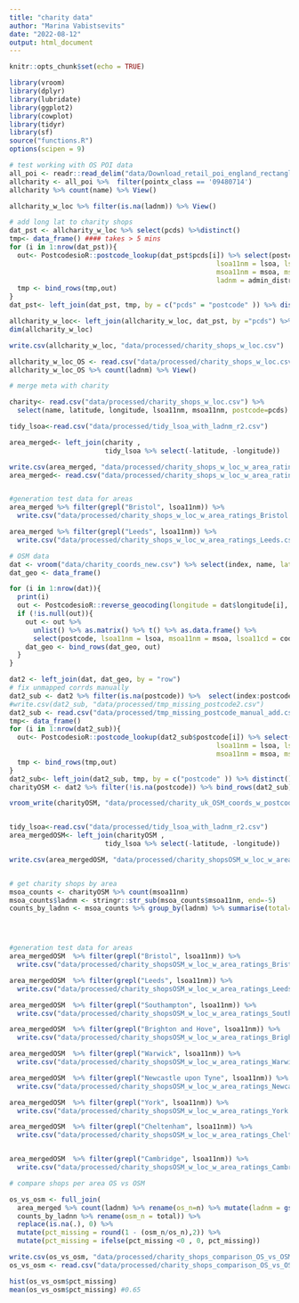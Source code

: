 ```yaml
---
title: "charity data"
author: "Marina Vabistsevits"
date: "2022-08-12"
output: html_document
---
```


```r
knitr::opts_chunk$set(echo = TRUE)

library(vroom)
library(dplyr)
library(lubridate)
library(ggplot2)
library(cowplot)
library(tidyr)
library(sf)
source("functions.R")
options(scipen = 9)
```

```r
# test working with OS POI data
all_poi <- readr::read_delim("data/Download_retail_poi_england_rectangle_2046746/poi_4621139/poi-extract-2022_03.csv", delim="|")
allcharity <- all_poi %>%  filter(pointx_class == '09480714') 
allcharity %>% count(name) %>% View()

allcharity_w_loc %>% filter(is.na(ladnm)) %>% View()

# add long lat to charity shops
dat_pst <- allcharity_w_loc %>% select(pcds) %>%distinct() 
tmp<- data_frame() #### takes > 5 mins
for (i in 1:nrow(dat_pst)){
  out<- PostcodesioR::postcode_lookup(dat_pst$pcds[i]) %>% select(postcode,longitude ,latitude, country, 
                                                    lsoa11nm = lsoa, lsoa11cd=lsoa_code, 
                                                    msoa11nm = msoa, msoa11cd=msoa_code,  
                                                    ladnm = admin_district, ladcd=lau2_code )
  tmp <- bind_rows(tmp,out)
}
dat_pst<- left_join(dat_pst, tmp, by = c("pcds" = "postcode" )) %>% distinct() # 6710

allcharity_w_loc<- left_join(allcharity_w_loc, dat_pst, by ="pcds") %>% filter(country == "England") # 7549
dim(allcharity_w_loc)

write.csv(allcharity_w_loc, "data/processed/charity_shops_w_loc.csv")

allcharity_w_loc_OS <- read.csv("data/processed/charity_shops_w_loc.csv")
allcharity_w_loc_OS %>% count(ladnm) %>% View()
```


```r
# merge meta with charity

charity<- read.csv("data/processed/charity_shops_w_loc.csv") %>% 
  select(name, latitude, longitude, lsoa11nm, msoa11nm, postcode=pcds)

tidy_lsoa<-read.csv("data/processed/tidy_lsoa_with_ladnm_r2.csv") 

area_merged<- left_join(charity , 
                        tidy_lsoa %>% select(-latitude, -longitude))

write.csv(area_merged, "data/processed/charity_shops_w_loc_w_area_ratings.csv")
area_merged<- read.csv("data/processed/charity_shops_w_loc_w_area_ratings.csv")


#generation test data for areas
area_merged %>% filter(grepl("Bristol", lsoa11nm)) %>% 
  write.csv("data/processed/charity_shops_w_loc_w_area_ratings_Bristol.csv")

area_merged %>% filter(grepl("Leeds", lsoa11nm)) %>% 
  write.csv("data/processed/charity_shops_w_loc_w_area_ratings_Leeds.csv")

```




```r
# OSM data
dat <- vroom("data/charity_coords_new.csv") %>% select(index, name, latitude = lat, longitude = lon) %>% mutate(row = row_number())
dat_geo <- data_frame()

for (i in 1:nrow(dat)){
  print(i)
  out <- PostcodesioR::reverse_geocoding(longitude = dat$longitude[i], latitude = dat$latitude[i], limit =1)
  if (!is.null(out)){
    out <- out %>% 
      unlist() %>% as.matrix() %>% t() %>% as.data.frame() %>% 
      select(postcode, lsoa11nm = lsoa, msoa11nm = msoa, lsoa11cd = codes.lsoa, msoa11cd = codes.msoa) %>% mutate(row = i)
    dat_geo <- bind_rows(dat_geo, out)
  }
}

dat2 <- left_join(dat, dat_geo, by = "row")
# fix unmapped corrds manually
dat2_sub <- dat2 %>% filter(is.na(postcode)) %>%  select(index:postcode)
#write.csv(dat2_sub, "data/processed/tmp_missing_postcode2.csv")
dat2_sub <- read.csv("data/processed/tmp_missing_postcode_manual_add.csv") %>% filter(!is.na(postcode)) %>% select(-latitude, -longitude)
tmp<- data_frame() 
for (i in 1:nrow(dat2_sub)){
  out<- PostcodesioR::postcode_lookup(dat2_sub$postcode[i]) %>% select(postcode,longitude ,latitude, 
                                                    lsoa11nm = lsoa, lsoa11cd=lsoa_code, 
                                                    msoa11nm = msoa, msoa11cd=msoa_code )
  tmp <- bind_rows(tmp,out)
}
dat2_sub<- left_join(dat2_sub, tmp, by = c("postcode" )) %>% distinct() 
charityOSM <- dat2 %>% filter(!is.na(postcode)) %>% bind_rows(dat2_sub) %>% distinct()

vroom_write(charityOSM, "data/processed/charity_uk_OSM_coords_w_postcode.csv")


tidy_lsoa<-read.csv("data/processed/tidy_lsoa_with_ladnm_r2.csv") 
area_mergedOSM<- left_join(charityOSM , 
                        tidy_lsoa %>% select(-latitude, -longitude))

write.csv(area_mergedOSM, "data/processed/charity_shopsOSM_w_loc_w_area_ratings.csv")


# get charity shops by area
msoa_counts <- charityOSM %>% count(msoa11nm) 
msoa_counts$ladnm <- stringr::str_sub(msoa_counts$msoa11nm, end=-5)
counts_by_ladnn <- msoa_counts %>% group_by(ladnm) %>% summarise(total=sum(n))




#generation test data for areas
area_mergedOSM  %>% filter(grepl("Bristol", lsoa11nm)) %>% 
  write.csv("data/processed/charity_shopsOSM_w_loc_w_area_ratings_Bristol.csv")

area_mergedOSM  %>% filter(grepl("Leeds", lsoa11nm)) %>% 
  write.csv("data/processed/charity_shopsOSM_w_loc_w_area_ratings_Leeds.csv")

area_mergedOSM  %>% filter(grepl("Southampton", lsoa11nm)) %>% 
  write.csv("data/processed/charity_shopsOSM_w_loc_w_area_ratings_Southampton.csv")

area_mergedOSM  %>% filter(grepl("Brighton and Hove", lsoa11nm)) %>% 
  write.csv("data/processed/charity_shopsOSM_w_loc_w_area_ratings_Brighton.csv")

area_mergedOSM  %>% filter(grepl("Warwick", lsoa11nm)) %>% 
  write.csv("data/processed/charity_shopsOSM_w_loc_w_area_ratings_Warwick.csv")

area_mergedOSM  %>% filter(grepl("Newcastle upon Tyne", lsoa11nm)) %>% 
  write.csv("data/processed/charity_shopsOSM_w_loc_w_area_ratings_Newcastle.csv")

area_mergedOSM  %>% filter(grepl("York", lsoa11nm)) %>% 
  write.csv("data/processed/charity_shopsOSM_w_loc_w_area_ratings_York.csv")

area_mergedOSM  %>% filter(grepl("Cheltenham", lsoa11nm)) %>% 
  write.csv("data/processed/charity_shopsOSM_w_loc_w_area_ratings_Cheltenham.csv")


area_mergedOSM  %>% filter(grepl("Cambridge", lsoa11nm)) %>% 
  write.csv("data/processed/charity_shopsOSM_w_loc_w_area_ratings_Cambridge.csv")

```


```r
# compare shops per area OS vs OSM

os_vs_osm <- full_join(
  area_merged %>% count(ladnm) %>% rename(os_n=n) %>% mutate(ladnm = gsub(", City of", "", ladnm)) %>%  mutate(ladnm = gsub(", County of", "", ladnm)),
  counts_by_ladnn %>% rename(osm_n = total)) %>% 
  replace(is.na(.), 0) %>% 
  mutate(pct_missing = round(1 - (osm_n/os_n),2)) %>% 
  mutate(pct_missing = ifelse(pct_missing <0 , 0, pct_missing))

write.csv(os_vs_osm, "data/processed/charity_shops_comparison_OS_vs_OSM.csv")
os_vs_osm <- read.csv("data/processed/charity_shops_comparison_OS_vs_OSM.csv")

hist(os_vs_osm$pct_missing)
mean(os_vs_osm$pct_missing) #0.65

```

